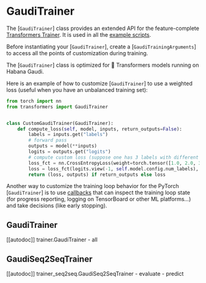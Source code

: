 <!---
Copyright 2022 The HuggingFace Team. All rights reserved.

Licensed under the Apache License, Version 2.0 (the "License");
you may not use this file except in compliance with the License.
You may obtain a copy of the License at

    http://www.apache.org/licenses/LICENSE-2.0

Unless required by applicable law or agreed to in writing, software
distributed under the License is distributed on an "AS IS" BASIS,
WITHOUT WARRANTIES OR CONDITIONS OF ANY KIND, either express or implied.
See the License for the specific language governing permissions and
limitations under the License.
-->

# GaudiTrainer

The [`GaudiTrainer`] class provides an extended API for the feature-complete [Transformers Trainer](https://huggingface.co/docs/transformers/v4.20.1/en/main_classes/trainer#transformers.Trainer). It is used in all the [example scripts](https://github.com/huggingface/optimum-habana/tree/main/examples).

Before instantiating your [`GaudiTrainer`], create a [`GaudiTrainingArguments`] to access all the points of customization during training.

<Tip warning={true}>

The [`GaudiTrainer`] class is optimized for 🤗 Transformers  models running on Habana Gaudi.

</Tip>

Here is an example of how to customize [`GaudiTrainer`] to use a weighted loss (useful when you have an unbalanced training set):

```python
from torch import nn
from transformers import GaudiTrainer


class CustomGaudiTrainer(GaudiTrainer):
    def compute_loss(self, model, inputs, return_outputs=False):
        labels = inputs.get("labels")
        # forward pass
        outputs = model(**inputs)
        logits = outputs.get("logits")
        # compute custom loss (suppose one has 3 labels with different weights)
        loss_fct = nn.CrossEntropyLoss(weight=torch.tensor([1.0, 2.0, 3.0]))
        loss = loss_fct(logits.view(-1, self.model.config.num_labels), labels.view(-1))
        return (loss, outputs) if return_outputs else loss
```

Another way to customize the training loop behavior for the PyTorch [`GaudiTrainer`] is to use [callbacks](https://huggingface.co/docs/transformers/v4.20.1/en/main_classes/callback) that can inspect the training loop state (for progress reporting, logging on TensorBoard or other ML platforms...) and take decisions (like early stopping).

## GaudiTrainer

[[autodoc]] trainer.GaudiTrainer
    - all

## GaudiSeq2SeqTrainer

[[autodoc]] trainer_seq2seq.GaudiSeq2SeqTrainer
    - evaluate
    - predict